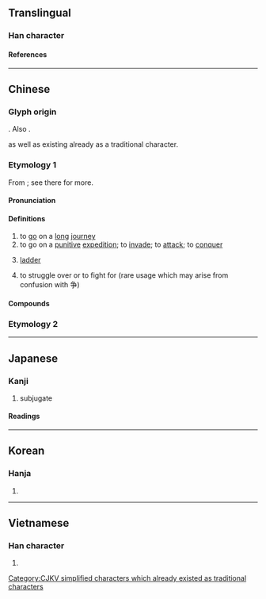 {{also|徴|徵|従}}
{{character info}}
==Translingual==
{{ja-forms|征 [[徴]]|征 [[徵]]|[[征]] [[徵]]}}

[[Category:CJKV simplified characters which already existed as traditional characters]]

===Han character===
{{Han char|rn=60|rad=彳|as=05|sn=8|four=21211|canj=HOMYM|ids=⿰彳正}}

====References====
{{Han ref|kx=0365.370|dkj=10077|dj=0686.040|hdz=20815.020|uh=5F81}}

----

==Chinese==
{{zh-forms}}

===Glyph origin===
{{Han etym}}
{{Han compound|彳|正|c1=s|c2=p|ls=psc|t2=straight}}. Also {{liushu|ic|nocap=1}}.

{{Han simp|徵|f=|t=正}} as well as existing already as a traditional character.

===Etymology 1===
From {{och-l|正|straight}}; see there for more.

====Pronunciation====
{{zh-pron
|m=zhēng
|c=zing1
|mn=qz,tw,xm,zz:cheng
|mc=y
|oc=y
|ma=
|cat=v
}}

====Definitions====
{{zh-hanzi}}

# to [[go]] on a [[long]] [[journey]]
# to go on a [[punitive]] [[expedition]]; to [[invade]]; to [[attack]]; to [[conquer]]
# {{lb|zh|Go}} [[ladder]]
# to struggle over or to fight for (rare usage which may arise from confusion with 争)

====Compounds====
{{zh-der|征塵|征程|征伐|征帆|征夫|征服|征服者|征服自然|征客|征斂|征馬|征旆|征人|征屬|征討|征途|征戍|征衣|征戰|征駕|御駕親征|北征|南征|力征|南征北討|卜征|出征|征衫|征彸|征勦|征收|南征北伐|寓禁於征|宵征|孤征|急征重斂|專征|南征北戰|橫征暴斂|東征西怨|東征|東討西征|東征西討|有征無戰|遠征|舉薦征辟|遠征軍|關征|親征|輸征|飛征|長征|遄征}}

===Etymology 2===
{{zh-see|徵}}

{{zh-cat|Intermediate}}

----

==Japanese==

===Kanji===
{{ja-kanji|grade=c|rs=彳05}}

# subjugate

====Readings====
{{ja-readings
|on=せい
|kun=ゆ-く, う-つ, と-る
}}

----

==Korean==

===Hanja===
{{ko-hanja|정}}

# {{rfdef|ko|sort=彳05}}

----

==Vietnamese==

===Han character===
{{vi-readings|rs=彳05|reading=chinh}}

# {{rfdef|vi|sort=彳05}}